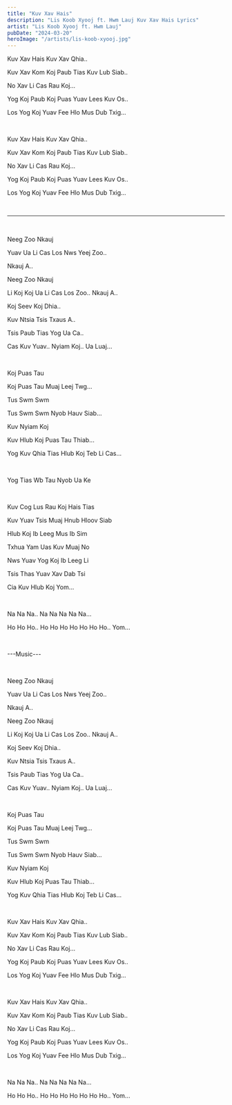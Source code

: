 ```yaml
---
title: "Kuv Xav Hais"
description: "Lis Koob Xyooj ft. Hwm Lauj Kuv Xav Hais Lyrics"
artist: "Lis Koob Xyooj ft. Hwm Lauj"
pubDate: "2024-03-20"
heroImage: "/artists/lis-koob-xyooj.jpg"
---
```


Kuv Xav Hais Kuv Xav Qhia..

Kuv Xav Kom Koj Paub Tias Kuv Lub Siab..

No Xav Li Cas Rau Koj...

Yog Koj Paub Koj Puas Yuav Lees Kuv Os..

Los Yog Koj Yuav Fee Hlo Mus Dub Txig...

<br />

Kuv Xav Hais Kuv Xav Qhia..

Kuv Xav Kom Koj Paub Tias Kuv Lub Siab..

No Xav Li Cas Rau Koj...

Yog Koj Paub Koj Puas Yuav Lees Kuv Os..

Los Yog Koj Yuav Fee Hlo Mus Dub Txig...

<br />

---

<br />

Neeg Zoo Nkauj

Yuav Ua Li Cas Los Nws Yeej Zoo..

Nkauj A..

Neeg Zoo Nkauj

Li Koj Koj Ua Li Cas Los Zoo.. Nkauj A..

Koj Seev Koj Dhia..

Kuv Ntsia Tsis Txaus A..

Tsis Paub Tias Yog Ua Ca..

Cas Kuv Yuav.. Nyiam Koj.. Ua Luaj...

<br />

Koj Puas Tau

Koj Puas Tau Muaj Leej Twg...

Tus Swm Swm

Tus Swm Swm Nyob Hauv Siab...

Kuv Nyiam Koj

Kuv Hlub Koj Puas Tau Thiab...

Yog Kuv Qhia Tias Hlub Koj Teb Li Cas...

<br />

Yog Tias Wb Tau Nyob Ua Ke

<br />

Kuv Cog Lus Rau Koj Hais Tias

Kuv Yuav Tsis Muaj Hnub Hloov Siab

Hlub Koj Ib Leeg Mus Ib Sim

Txhua Yam Uas Kuv Muaj No

Nws Yuav Yog Koj Ib Leeg Li

Tsis Thas Yuav Xav Dab Tsi

Cia Kuv Hlub Koj Yom...

<br />

Na Na Na.. Na Na Na Na Na...

Ho Ho Ho.. Ho Ho Ho Ho Ho Ho Ho.. Yom...

<br />

---Music---

<br />

Neeg Zoo Nkauj

Yuav Ua Li Cas Los Nws Yeej Zoo..

Nkauj A..

Neeg Zoo Nkauj

Li Koj Koj Ua Li Cas Los Zoo.. Nkauj A..

Koj Seev Koj Dhia..

Kuv Ntsia Tsis Txaus A..

Tsis Paub Tias Yog Ua Ca..

Cas Kuv Yuav.. Nyiam Koj.. Ua Luaj...

<br />

Koj Puas Tau

Koj Puas Tau Muaj Leej Twg...

Tus Swm Swm

Tus Swm Swm Nyob Hauv Siab...

Kuv Nyiam Koj

Kuv Hlub Koj Puas Tau Thiab...

Yog Kuv Qhia Tias Hlub Koj Teb Li Cas...

<br />

Kuv Xav Hais Kuv Xav Qhia..

Kuv Xav Kom Koj Paub Tias Kuv Lub Siab..

No Xav Li Cas Rau Koj...

Yog Koj Paub Koj Puas Yuav Lees Kuv Os..

Los Yog Koj Yuav Fee Hlo Mus Dub Txig...

<br />

Kuv Xav Hais Kuv Xav Qhia..

Kuv Xav Kom Koj Paub Tias Kuv Lub Siab..

No Xav Li Cas Rau Koj...

Yog Koj Paub Koj Puas Yuav Lees Kuv Os..

Los Yog Koj Yuav Fee Hlo Mus Dub Txig...

<br />

Na Na Na.. Na Na Na Na Na...

Ho Ho Ho.. Ho Ho Ho Ho Ho Ho Ho.. Yom...
